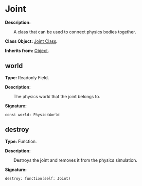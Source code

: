 # Joint

**Description:**

&emsp;&emsp;A class that can be used to connect physics bodies together.

**Class Object:** [Joint Class](/docs/api/Class%20Object/Joint).

**Inherits from:** [Object](/docs/api/Class/Object).

## world

**Type:** Readonly Field.

**Description:**

&emsp;&emsp;The physics world that the joint belongs to.

**Signature:**
```tl
const world: PhysicsWorld
```

## destroy

**Type:** Function.

**Description:**

&emsp;&emsp;Destroys the joint and removes it from the physics simulation.

**Signature:**
```tl
destroy: function(self: Joint)
```